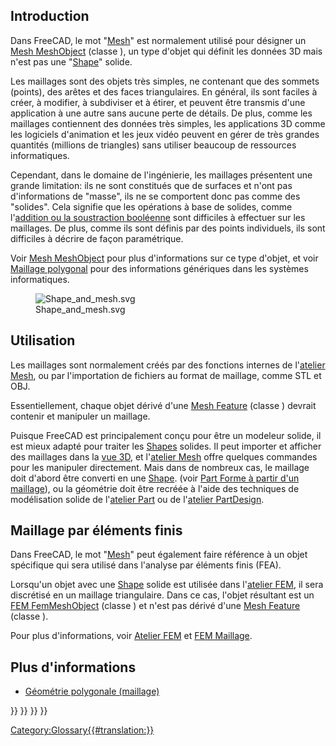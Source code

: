 <languages/>
{{TOCright}}

== Introduction ==

Dans FreeCAD, le mot "[[Mesh/fr|Mesh]]" est normalement utilisé pour désigner un [[Mesh_MeshObject/fr|Mesh MeshObject]] (classe {{incode|Mesh::MeshObject}}), un type d'objet qui définit les données 3D mais n'est pas une "[[Shape/fr|Shape]]" solide.

Les maillages sont des objets très simples, ne contenant que des sommets (points), des arêtes et des faces triangulaires. En général, ils sont faciles à créer, à modifier, à subdiviser et à étirer, et peuvent être transmis d'une application à une autre sans aucune perte de détails. De plus, comme les maillages contiennent des données très simples, les applications 3D comme les logiciels d'animation et les jeux vidéo peuvent en gérer de très grandes quantités (millions de triangles) sans utiliser beaucoup de ressources informatiques.

Cependant, dans le domaine de l'ingénierie, les maillages présentent une grande limitation: ils ne sont constitués que de surfaces et n'ont pas d'informations de "masse", ils ne se comportent donc pas comme des "solides". Cela signifie que les opérations à base de solides, comme l'[[Part_Boolean/fr|addition ou la soustraction booléenne]] sont difficiles à effectuer sur les maillages. De plus, comme ils sont définis par des points individuels, ils sont difficiles à décrire de façon paramétrique.

Voir [[Mesh_MeshObject/fr|Mesh MeshObject]] pour plus d'informations sur ce type d'objet, et voir [https://fr.wikipedia.org/wiki/Maillage_polygonal Maillage polygonal] pour des informations génériques dans les systèmes informatiques.

[[File:Shape_and_mesh.svg]]

{{Caption|À gauche : [[Shape/fr|shape]] paramétrique définie par des propriétés.<br>À droite : [[Mesh/fr|mesh]] défini par des sommets et des surfaces triangulaires.}}

<span id="Usage"></span>
==Utilisation==

Les maillages sont normalement créés par des fonctions internes de l'[[Mesh_Workbench/fr|atelier Mesh]], ou par l'importation de fichiers au format de maillage, comme STL et OBJ.

Essentiellement, chaque objet dérivé d'une [[Mesh_Feature/fr|Mesh Feature]] (classe {{incode|Mesh::Feature}}) devrait contenir et manipuler un maillage.

Puisque FreeCAD est principalement conçu pour être un modeleur solide, il est mieux adapté pour traiter les [[Shape/fr|Shapes]] solides. Il peut importer et afficher des maillages dans la [[3D_view/fr|vue 3D]], et l'[[Mesh_Workbench/fr|atelier Mesh]] offre quelques commandes pour les manipuler directement. Mais dans de nombreux cas, le maillage doit d'abord être converti en une [[Shape/fr|Shape]]. (voir [[Part_ShapeFromMesh/fr|Part Forme à partir d'un maillage]]), ou la géométrie doit être recréée à l'aide des techniques de modélisation solide de l'[[Part_Workbench/fr|atelier Part]] ou de l'[[PartDesign_Workbench/fr|atelier PartDesign]].

<span id="Finite_element_meshes"></span>
== Maillage par éléments finis ==

Dans FreeCAD, le mot "[[Mesh/fr|Mesh]]" peut également faire référence à un objet spécifique qui sera utilisé dans l'analyse par éléments finis (FEA).

Lorsqu'un objet avec une [[Shape/fr|Shape]] solide est utilisée dans l'[[FEM_Workbench/fr|atelier FEM]], il sera discrétisé en un maillage triangulaire. Dans ce cas, l'objet résultant est un [[FEM_Mesh/fr|FEM FemMeshObject]] (classe {{incode|Fem::FemMeshObject}}) et n'est pas dérivé d'une [[Mesh_Feature/fr|Mesh Feature]] (classe {{incode|Mesh::Feature}}).

Pour plus d'informations, voir [[FEM_Workbench/fr|Atelier FEM]] et [[FEM_Mesh/fr|FEM Maillage]].

<span id="More_information"></span>
== Plus d'informations ==

* [https://forum.freecadweb.org/viewtopic.php?f=8&t=47493 Géométrie polygonale (maillage)]


{{Mesh Tools navi{{#translation:}}}}
{{FEM Tools navi{{#translation:}}}}
{{Document objects navi{{#translation:}}}}
{{Userdocnavi{{#translation:}}}}
[[Category:Glossary{{#translation:}}]]